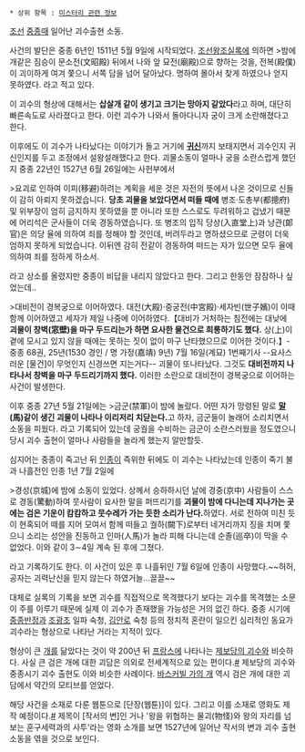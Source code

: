  * 상위 항목 : [[미스터리 관련 정보]]

[[조선]] [[중종]]때 일어난 괴수출현 소동.

사건의 발단은 중종 6년인 1511년 5월 9일에 시작되었다. [[조선왕조실록]]에 의하면
>밤에 개같은 짐승이 문소전(文昭殿) 뒤에서 나와 앞 묘전(廟殿)으로 향하는 것을, 전복(殿僕)이 괴이하게 여겨 쫓으니 서쪽 담을 넘어 달아났다. 명하여 몰아서 찾게 하였으나 얻지 못하였다.
라고 적고 있다.

이 괴수의 형상에 대해서는 '''삽살개 같이 생기고 크기는 망아지 같았다'''라고 하며, 대단히 빠른속도로 사라졌다고 한다. 이런 괴수가 나와서 돌아다니자 궁이 크게 소란해졌다고 한다.

이후에도 이 괴수가 나타났다는 이야기가 돌고 거기에 '''[[귀신]]'''까지 보태지면서 괴수인지 귀신인지를 두고 조정에서 설왕설래했다고 한다. 괴물소동이 얼마나 궁을 소란스럽게 했던지 중종 22년인 1527년 6월 26일에는 사헌부에서

>요괴로 인하여 이피(移避)하려는 계획을 세운 것은 자전의 뜻에서 나온 것이므로 신들이 감히 아뢰지 못하겠습니다. '''당초 괴물을 보았다면서 떠들 때에''' 병조·도총부(都摠府) 및 위부장이 엄히 금지하지 못하였을 뿐 아니라 또한 스스로도 두려워하고 겁냈기 때문에 어리석은 군사들이 더욱 경동하였습니다. 또 병조의 입직 당상(入直堂上)과 낭관(郞官)은 의당 율에 의하여 죄를 정해야 할 것인데, 버려두라고 명하셨으므로 군령이 더욱 엄하지 못하게 되었습니다. 이뒤엔 감히 전같이 경동하여 떠드는 자가 있으면 모두 율에 의하여 죄를 정하게 하소서.

라고 상소를 올렸지만 중종이 비답을 내리지 않았다고 한다. 그리고 한동안 잠잠하나 싶었는데..

>대비전이 경복궁으로 이어하였다. 대전(大殿)·중궁전(中宮殿)·세자빈(世子嬪)이 이때 함께 이어하였고 세자가 제일 나중에 이어하였다.【대비가 거처하는 침전에는 대낮에 '''괴물이 창벽(窓壁)을 마구 두드리는가 하면 요사한 물건으로 희롱하기도 했다.''' 상(上)이 곁에 모시고 있지 않을 때에는 못하는 짓이 없이 마구 난타했으므로 이어한 것이다.】-중종 68권, 25년(1530 경인 / 명 가정(嘉靖) 9년) 7월 16일(계묘) 1번째기사
--요사스러운 [물건]이 무엇인지 신경쓰면 지는거다--
괴물이 또나타났다. 그것도 '''대비전까지 나타나서 창벽을 마구 두드리기까지 했다.''' 이러한 소란으로 대비전이 경복궁으로 이어하는 사건이 발생한다. 

이후 중종 27년 5월 21일에는
>금군(禁軍)이 밤에 놀랐다. 어떤 자가 망령된 말로 '''[[말]](馬)같이 생긴 괴물이 나타나 이리저리 치닫는다.'''고 하자, 금군들이 놀래어 소리치면서 소동을 피웠다.
라고 기록되어 있는데 궁궐을 수비하는 금군이 소란스러웠을 정도였으니 당시 괴수 출현이 얼마나 사람들을 놀라게 했는지 알만할듯.

심지어는 중종이 죽고난 뒤 [[인종]]이 즉위한 뒤에도 이 괴수는 나타났는데 인종이 죽기 불과 나흘전인 인종 1년 7월 2일에

>경성(京城)에 밤에 소동이 있었다. 상께서 승하하시던 날에 경중(京中) 사람들이 스스로 경동(驚動)하여 뭇사람이 요사한 말을 퍼뜨리기를 '''괴물이 밤에 다니는데 지나가는 곳에는 검은 기운이 캄캄하고 뭇수레가 가는 듯한 소리가 난다.'''하였다. 서로 전하여 미친 듯이 현혹되어 떼를 지어 모여서 함께 떠들고 궐하(闕下)로부터 네거리까지 징을 치며 쫓으니 소리는 성안을 진동하고 인마(人馬)가 놀라 피해 다니는데 순졸(巡卒)이 막을 수 없었다. 이와 같이 3∼4일 계속 된 후에 그쳤다.

라고 기록하기도 한다. 이 사건이 있은 후 나흘뒤인 7월 6일에 인종이 사망했다.~~허허,공자는 괴력난신을 믿지 않는다 하였거늘...끌끌~~

대체로 실록의 기록을 보면 괴수를 직접적으로 목격했다기 보다는 괴수를 목격했는 소문이 주를 이루기 때문에 실제 이 괴수가 존재했을 가능성은 거의 없긴 하다. 중종 시기에 [[중종반정]]과 [[조광조]] 일파 숙청, [[김안로]] 숙청 등의 정치적 혼란이 일으킨 심리적인 동요가 괴수라는 형상으로 나타난 거라는 지적이 있다. 

형상이 큰 [[개]]를 닮았다는 것이 약 200년 뒤 [[프랑스]]에 나타나는 [[제보당의 괴수]]와 비슷하다. 사실 큰 검은 개에 대한 괴담은 의외로 전세계적으로 있는 편이다.[http://www.hauntedamericatours.com/haunted/DevilDogs.php #] 제보당의 괴수와 중종시기 괴수 출현도 이와 비슷한 사례이다. [[바스커빌 가의 개]] 역시 검은 개에 대한 괴담에서 약간의 모티브를 얻었다. 

해당 사건을 소재로 다룬 웹툰으로 [단장(웹툰)]이 있다. 그리고 이를 소재로 영화도 제작 예정이다.[http://news.naver.com/main/read.nhn?mode=LSD&mid=sec&sid1=106&oid=421&aid=0001220530 #] 제목이 [작서의 변]인 거나 '왕을 위협하는 물괴(物怪)와 왕의 자리를 넘보는 훈구세력과의 사투'라는 영화 소개를 보면 1527년에 일어난 작서의 변과 괴수 출현 소동을 엮을 것으로 보인다.

